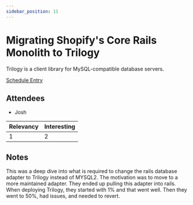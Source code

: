 ```yaml
---
sidebar_position: 11
---
```



# Migrating Shopify's Core Rails Monolith to Trilogy

Trilogy is a client library for MySQL-compatible database servers.

<Speaker
  name='Adrianna Chang'
  position="Senior Production Engineer at Shopify"
  imageUrl='https://sessionize.com/image/60fd-400o400o2-3TgETBo3P6AnN7upvRfvd1.JPG'
/>

[Schedule Entry](https://railsconf2023.sessionize.com/session/453121)

## Attendees
* Josh

| Relevancy    | Interesting |
| ----------- | ----------- |
| 1           | 2           |

## Notes

This was a deep dive into what is required to change the rails database adapter to Trilogy instead of MYSQL2. The motivation was to move to a more maintained adapter. They ended up pulling this adapter into rails. When deploying Trilogy, they started with 1% and that went well. Then they went to 50%, had issues, and needed to revert.
